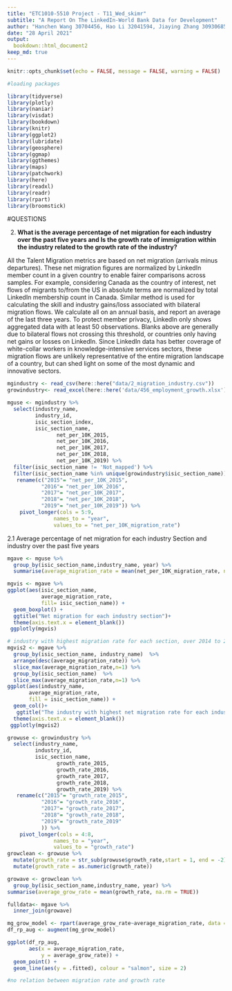 ```yaml
---
title: "ETC1010-5510 Project - T11_Wed_skimr"
subtitle: "A Report On The LinkedIn-World Bank Data for Development"
author: "Hanchen Wang 30704456, Hao Li 32041594, Jiaying Zhang 30930685, Mohammed Faizan 31939872, Karan Garg 32106580"
date: "28 April 2021"
output: 
  bookdown::html_document2
keep_md: true
---
```

```r
knitr::opts_chunk$set(echo = FALSE, message = FALSE, warning = FALSE)

#loading packages

library(tidyverse) 
library(plotly)
library(naniar)
library(visdat)
library(bookdown)
library(knitr)
library(ggplot2)
library(lubridate)
library(geosphere)
library(ggmap)
library(ggthemes)
library(maps)
library(patchwork)
library(here)
library(readxl)
library(readr)
library(rpart)
library(broomstick)
```
#QUESTIONS

2) **What is the average percentage of net migration for each industry over the past five years and Is the growth rate of immigration within the industry related to the growth rate of the industry?**


All the Talent Migration metrics are based on net migration (arrivals minus departures). These net migration figures are normalized by LinkedIn member count in a given country to enable fairer comparisons across samples. For example, considering Canada as the country of interest, net flows of migrants to/from the US in absolute terms are normalized by total LinkedIn membership count in Canada. Similar method is used for calculating the skill and industry gains/loss associated with bilateral migration flows. We calculate all on an annual basis, and report an average of the last three years. To protect member privacy, LinkedIn only shows aggregated data with at least 50 observations. Blanks above are generally due to bilateral flows not crossing this threshold, or countries only having net gains or losses on LinkedIn. Since LinkedIn data has better coverage of white-collar workers in knowledge-intensive services sectors, these migration flows are unlikely representative of the entire migration landscape of a country, but can shed light on some of the most dynamic and innovative sectors.
```r
mgindustry <- read_csv(here::here("data/2_migration_industry.csv"))
growindustry<- read_excel(here::here('data/456_employment_growth.xlsx'), sheet=4)
```
```r
mguse <- mgindustry %>% 
  select(industry_name,
         industry_id,
         isic_section_index,
         isic_section_name,
                net_per_10K_2015,
                net_per_10K_2016,
                net_per_10K_2017,
                net_per_10K_2018,
                net_per_10K_2019) %>% 
  filter(isic_section_name != 'Not_mapped') %>% 
  filter(isic_section_name %in% unique(growindustry$isic_section_name)) %>%
   rename(c("2015"= "net_per_10K_2015",
           "2016"= "net_per_10K_2016",
           "2017"= "net_per_10K_2017",
           "2018"= "net_per_10K_2018",
           "2019"= "net_per_10K_2019")) %>% 
    pivot_longer(cols = 5:9,  
               names_to = "year",            
               values_to = "net_per_10K_migration_rate") 
```
2.1 Average percentage of net migration for each industry Section and industry over the past five years


```r
mgave <- mguse %>% 
  group_by(isic_section_name,industry_name, year) %>% 
  summarise(average_migration_rate = mean(net_per_10K_migration_rate, na.rm = TRUE)) 
```

```r
mgvis <- mgave %>%
ggplot(aes(isic_section_name,
           average_migration_rate,
           fill= isic_section_name)) +
  geom_boxplot() + 
  ggtitle("Net migration for each industry section")+
  theme(axis.text.x = element_blank()) 
 ggplotly(mgvis)
```

```r

# industry with highest migration rate for each section, over 2014 to 2018 
mgvis2 <- mgave %>%
  group_by(isic_section_name, industry_name)  %>% 
  arrange(desc(average_migration_rate)) %>%
  slice_max(average_migration_rate,n=1) %>% 
  group_by(isic_section_name)  %>% 
  slice_max(average_migration_rate,n=1) %>% 
ggplot(aes(industry_name,
       average_migration_rate,
       fill = isic_section_name)) +
  geom_col()+
   ggtitle("The industry with highest net migration rate for each industry section")+
  theme(axis.text.x = element_blank()) 
 ggplotly(mgvis2)
```


```r
growuse <- growindustry %>% 
  select(industry_name, 
         industry_id,
         isic_section_name,
                growth_rate_2015,
                growth_rate_2016,
                growth_rate_2017,
                growth_rate_2018,
                growth_rate_2019) %>% 
   rename(c("2015"= "growth_rate_2015",
           "2016"= "growth_rate_2016",
           "2017"= "growth_rate_2017",
           "2018"= "growth_rate_2018",
           "2019"= "growth_rate_2019"
           )) %>% 
    pivot_longer(cols = 4:8,  
               names_to = "year",            
               values_to = "growth_rate") 
growclean <- growuse %>% 
  mutate(growth_rate = str_sub(growuse$growth_rate,start = 1, end = -2))%>% 
  mutate(growth_rate = as.numeric(growth_rate))
```

```r
growave <- growclean %>% 
  group_by(isic_section_name,industry_name, year) %>% 
summarise(average_grow_rate = mean(growth_rate, na.rm = TRUE))
```
```r
fulldata<- mgave %>% 
  inner_join(growave)

mg_grow_model <- rpart(average_grow_rate~average_migration_rate, data = fulldata)
df_rp_aug <- augment(mg_grow_model)
```

```r
ggplot(df_rp_aug,
       aes(x = average_migration_rate,
           y = average_grow_rate)) +
  geom_point() +
  geom_line(aes(y = .fitted), colour = "salmon", size = 2) 

#no relation between migration rate and growth rate
```




